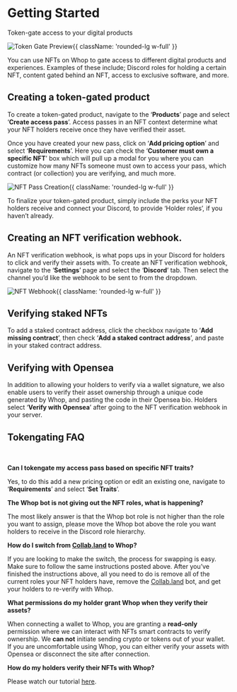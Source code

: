 
<HeroPattern />

<div className='lead'>

# Getting Started

Token-gate access to your digital products

![Token Gate Preview](https://i.imgur.com/VYjpZUS.png){{ className: 'rounded-lg w-full' }}

You can use NFTs on Whop to gate access to different digital products and experiences. Examples of these include; Discord roles for holding a certain NFT, content gated behind an NFT, access to exclusive software, and more. 

## Creating a token-gated product

To create a token-gated product, navigate to the ‘**Products**’ page and select ‘**Create access pass**’. Access passes in an NFT context determine what your NFT holders receive once they have verified their asset.

Once you have created your new pass, click on ‘**Add pricing option**’ and select ‘**Requirements**’. Here you can check the ‘**Customer must own a specific NFT**’ box which will pull up a modal for you where you can customize how many NFTs someone must own to access your pass, which contract (or collection) you are verifying, and much more.

![NFT Pass Creation](https://i.imgur.com/cSBtaDk.gif){{ className: 'rounded-lg w-full' }}

To finalize your token-gated product, simply include the perks your NFT holders receive and connect your Discord, to provide ‘Holder roles’, if you haven’t already.

## Creating an NFT verification webhook.

An NFT verification webhook, is what pops ups in your Discord for holders to click and verify their assets with. To create an NFT verification webhook, navigate to the ‘**Settings**’ page and select the ‘**Discord**’ tab. Then select the channel you’d like the webhook to be sent to from the dropdown.

![NFT Webhook](https://i.imgur.com/DCpr3xq.gif){{ className: 'rounded-lg w-full' }}

## Verifying staked NFTs

To add a staked contract address, click the checkbox navigate to ‘**Add missing contract**’, then check ‘**Add a staked contract address**’, and paste in your staked contract address.

## Verifying with Opensea

In addition to allowing your holders to verify via a wallet signature, we also enable users to verify their asset ownership through a unique code generated by Whop, and pasting the code in their Opensea bio. Holders select ‘**Verify with Opensea**’ after going to the NFT verification webhook in your server.

## Tokengating FAQ

<br/>

**Can I tokengate my access pass based on specific NFT traits?**

Yes, to do this add a new pricing option or edit an existing one, navigate to ‘**Requirements**’ and select ‘**Set Traits**’. 

**The Whop bot is not giving out the NFT roles, what is happening?**

The most likely answer is that the Whop bot role is not higher than the role you want to assign, please move the Whop bot above the role you want holders to receive in the Discord role hierarchy. 

**How do I switch from [Collab.land](http://Collab.land) to Whop?**

If you are looking to make the switch, the process for swapping is easy. Make sure to follow the same instructions posted above. After you’ve finished the instructions above, all you need to do is remove all of the current roles your NFT holders have, remove the  [Collab.land](http://Collab.land) bot, and get your holders to re-verify with Whop.

**What permissions do my holder grant Whop when they verify their assets?**

When connecting a wallet to Whop, you are granting a **read-only** permission where we can interact with NFTs smart contracts to verify ownership. We **can not** initiate sending crypto or tokens out of your wallet. If you are uncomfortable using Whop, you can either verify your assets with Opensea or disconnect the site after connection.

**How do my holders verify their NFTs with Whop?**

Please watch our tutorial [here](https://youtu.be/IsqhPAAarjE).

</div>